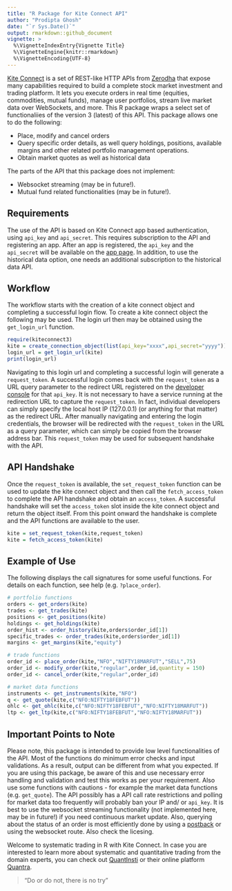 ```yaml
---
title: "R Package for Kite Connect API"
author: "Prodipta Ghosh"
date: "`r Sys.Date()`"
output: rmarkdown::github_document
vignette: >
  %\VignetteIndexEntry{Vignette Title}
  %\VignetteEngine{knitr::rmarkdown}
  %\VignetteEncoding{UTF-8}
---
```


[Kite Connect](https://kite.trade/docs/connect/v3/) is a set of REST-like HTTP APIs from [Zerodha](https://zerodha.com/) that expose many capabilities required to build a complete stock market investment and trading platform. It lets you execute orders in real time (equities, commodities, mutual funds), manage user portfolios, stream live market data over WebSockets, and more. This R package wraps a select set of functionaliies of the version 3 (latest) of this API. This package allows
one to do the following:

- Place, modify and cancel orders
- Query specific order details, as well query holdings, positions, available margins and other related portfolio management operations.
- Obtain market quotes as well as historical data

The parts of the API that this package does not implement:

- Websocket streaming (may be in future!).
- Mutual fund related functionalities (may be in future!).

## Requirements

The use of the API is based on Kite Connect app based authentication, using `api_key` and `api_secret`. This requires subscription to the API and registering an app. After an app is registered, the `api_key` and the `api_secret` will be available on the [app page](https://developers.kite.trade/apps). In addition, to use the historical data option, one needs an additional subscription to the historical data API.

## Workflow

The workflow starts with the creation of a kite connect object and completing a successful login flow. To create a kite connect object the following may be used. The login url then may be obtained using the `get_login_url` function.

```r
require(kiteconnect3)
kite = create_connection_object(list(api_key="xxxx",api_secret="yyyy"))
login_url = get_login_url(kite)
print(login_url)
```

Navigating to this login url and completing a successful login will generate a `request_token`. A successful login comes back with the `request_token` as a URL query parameter to the redirect URL registered on the [developer console](https://developers.kite.trade/apps/) for that `api_key`. It is not necessary to have a service running at the redirection URL to capture the `request_token`. In fact, individual developers can simply specify the local host IP (127.0.0.1) (or anything for that matter) as the redirect URL. After manually navigating and entering the login credentials, the browser will be redirected with the `request_token` in the URL as a query parameter, which can simply be copied from the browser address bar. This `request_token` may be used for subsequent handshake with the API.

## API Handshake

Once the `request_token` is available, the `set_request_token` function can be used to update the kite connect object and then call the `fetch_access_token` to complete the API handshake and obtain an `access_token`. A successful handshake will set the `access_token` slot inside the kite connect object and return the object itself. From this point onward the handshake is complete and the API functions are available to the user.

```r
kite = set_request_token(kite,request_token)
kite = fetch_access_token(kite)
```

## Example of Use
The following displays the call signatures for some useful functions. For details on each function, see help (e.g. `?place_order`).

```r
# portfolio functions
orders <- get_orders(kite)
trades <- get_trades(kite)
positions <- get_positions(kite)
holdings <- get_holdings(kite)
order_hist <- order_history(kite,orders$order_id[1])
specific_trades <- order_trades(kite,orders$order_id[1])
margins <- get_margins(kite,"equity")

# trade functions
order_id <- place_order(kite,"NFO","NIFTY18MARFUT","SELL",75)
order_id <- modify_order(kite,"regular",order_id,quantity = 150)
order_id <- cancel_order(kite,"regular",order_id)

# market data functions
instruments <- get_instruments(kite,"NFO")
q <- get_quote(kite,c("NFO:NIFTY18FEBFUT"))
ohlc <- get_ohlc(kite,c("NFO:NIFTY18FEBFUT","NFO:NIFTY18MARFUT"))
ltp <- get_ltp(kite,c("NFO:NIFTY18FEBFUT","NFO:NIFTY18MARFUT"))
```

## Important Points to Note
Please note, this package is intended to provide low level functionalities of the API. Most of the functions do minimum error checks and input validations. As a result, output can be different from what you expected. If you are using this package, be aware of this and use necessary error handling and validation and test this works as per your requirement. Also use some functions with cautions - for example the market data functions (e.g. `get_quote`). The API possibly has a API call rate restrictions and polling for market data too frequently will probably ban your IP and/ or `api_key`. It is best to use the websocket streaming functionality (not implemented here, may be in future!) if you need continuous market update. Also, querying about the status of an order is most efficiently done by using a [postback](https://kite.trade/docs/connect/v3/postbacks/) or using the websocket route. Also check the licesing.

Welcome to systematic trading in R with Kite Connect. In case you are interested to learn more about systematic and quantitative trading from the domain experts, you can check out [QuantInsti](https://www.quantinsti.com/) or their online platform [Quantra](https://quantra.quantinsti.com/).

> "Do or do not, there is no try"
